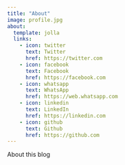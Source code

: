 ---
title: "About"
image: profile.jpg
about:
  template: jolla
  links:
    - icon: twitter
      text: Twitter
      href: https://twitter.com
    - icon: facebook
      text: Facebook
      href: https://facebook.com
    - icon: whatsapp
      text: WhatsApp
      href: https://web.whatsapp.com
    - icon: linkedin
      text: LinkedIn
      href: https://linkedin.com
    - icon: github
      text: Github
      href: https://github.com
---

About this blog
